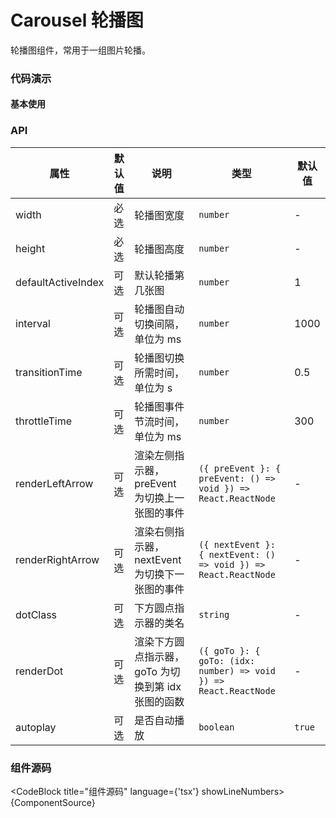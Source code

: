 
# Carousel 轮播图

轮播图组件，常用于一组图片轮播。

### 代码演示

#### 基本使用


<DemoBlock src={DemoSrc}>
  <Demo />
</DemoBlock>

### API

| 属性               | 默认值 | 说明                                               | 类型                                                             | 默认值 |
| ------------------ | ------ | -------------------------------------------------- | ---------------------------------------------------------------- | ------ |
| width              | 必选   | 轮播图宽度                                         | `number`                                                         | -      |
| height             | 必选   | 轮播图高度                                         | `number`                                                         | -      |
| defaultActiveIndex | 可选   | 默认轮播第几张图                                   | `number`                                                         | 1      |
| interval           | 可选   | 轮播图自动切换间隔，单位为 ms                      | `number`                                                         | 1000   |
| transitionTime     | 可选   | 轮播图切换所需时间，单位为 s                       | `number`                                                         | 0.5    |
| throttleTime       | 可选   | 轮播图事件节流时间，单位为 ms                      | `number`                                                         | 300    |
| renderLeftArrow    | 可选   | 渲染左侧指示器，preEvent 为切换上一张图的事件      | `({ preEvent }: { preEvent: () => void }) => React.ReactNode`    | -      |
| renderRightArrow   | 可选   | 渲染右侧指示器，nextEvent 为切换下一张图的事件     | `({ nextEvent }: { nextEvent: () => void }) => React.ReactNode`  | -      |
| dotClass           | 可选   | 下方圆点指示器的类名                               | `string`                                                         | -      |
| renderDot          | 可选   | 渲染下方圆点指示器，goTo 为切换到第 idx 张图的函数 | `({ goTo }: { goTo: (idx: number) => void }) => React.ReactNode` | -      |
| autoplay           | 可选   | 是否自动播放                                       | `boolean`                                                        | `true` |

### 组件源码

<CodeBlock title="组件源码" language={'tsx'} showLineNumbers>
  {ComponentSource}
</CodeBlock>
